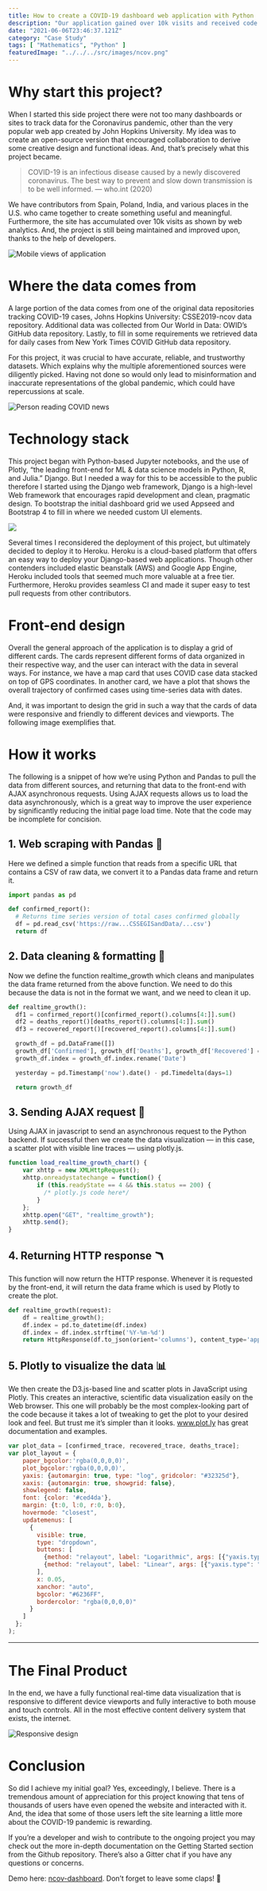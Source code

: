 ```yaml
---
title: How to create a COVID-19 dashboard web application with Python
description: "Our application gained over 10k visits and received code contributions from open-source developers around the world."
date: "2021-06-06T23:46:37.121Z"
category: "Case Study"
tags: [ "Mathematics", "Python" ]
featuredImage: "../../../src/images/ncov.png"
---
```


# Why start this project?


When I started this side project there were not too many dashboards or sites to track data for the Coronavirus pandemic, other than the very popular web app created by John Hopkins University. My idea was to create an open-source version that encouraged collaboration to derive some creative design and functional ideas. And, that’s precisely what this project became.


> COVID-19 is an infectious disease caused by a newly discovered coronavirus. The best way to prevent and slow down transmission is to be well informed.
> —<span>&nbsp;</span>who.int<span>&nbsp;</span>(2020)

We have contributors from Spain, Poland, India, and various places in the U.S. who came together to create something useful and meaningful. Furthermore, the site has accumulated over 10k visits as shown by web analytics. And, the project is still being maintained and improved upon, thanks to the help of developers.

![Mobile views of application](https://miro.medium.com/max/700/0*qhtGaJEKHEruAokI.png)


# Where the data comes from
A large portion of the data comes from one of the original data repositories tracking COVID-19 cases, Johns Hopkins University: CSSE2019-ncov data repository. Additional data was collected from Our World in Data: OWID’s GitHub data repository. Lastly, to fill in some requirements we retrieved data for daily cases from New York Times COVID GitHub data repository.

For this project, it was crucial to have accurate, reliable, and trustworthy datasets. Which explains why the multiple aforementioned sources were diligently picked. Having not done so would only lead to misinformation and inaccurate representations of the global pandemic, which could have repercussions at scale.

![Person reading COVID news](https://miro.medium.com/max/700/0*4DeT3bxzq-akxL9q.jpg)


# Technology stack
This project began with Python-based Jupyter notebooks, and the use of Plotly, “the leading front-end for ML & data science models in Python, R, and Julia.” Django. But I needed a way for this to be accessible to the public therefore I started using the Django web framework, Django is a high-level Web framework that encourages rapid development and clean, pragmatic design. To bootstrap the initial dashboard grid we used Appseed and Bootstrap 4 to fill in where we needed custom UI elements.

![](https://miro.medium.com/max/700/0*Za--6loAv75j4wRG.png)

Several times I reconsidered the deployment of this project, but ultimately decided to deploy it to Heroku. Heroku is a cloud-based platform that offers an easy way to deploy your Django-based web applications. Though other contenders included elastic beanstalk (AWS) and Google App Engine, Heroku included tools that seemed much more valuable at a free tier. Furthermore, Heroku provides seamless CI and made it super easy to test pull requests from other contributors.


# Front-end design
Overall the general approach of the application is to display a grid of different cards. The cards represent different forms of data organized in their respective way, and the user can interact with the data in several ways. For instance, we have a map card that uses COVID case data stacked on top of GPS coordinates. In another card, we have a plot that shows the overall trajectory of confirmed cases using time-series data with dates.

And, it was important to design the grid in such a way that the cards of data were responsive and friendly to different devices and viewports. The following image exemplifies that.

# How it works
The following is a snippet of how we’re using Python and Pandas to pull the data from different sources, and returning that data to the front-end with AJAX asynchronous requests. Using AJAX requests allows us to load the data asynchronously, which is a great way to improve the user experience by significantly reducing the initial page load time. Note that the code may be incomplete for concision.

## 1. Web scraping with Pandas 🐼
Here we defined a simple function that reads from a specific URL that contains a CSV of raw data, we convert it to a Pandas data frame and return it.

```python
import pandas as pd

def confirmed_report():
  # Returns time series version of total cases confirmed globally
  df = pd.read_csv('https://raw...CSSEGISandData/...csv')
  return df
```

## 2. Data cleaning & formatting 🧼
Now we define the function realtime_growth which cleans and manipulates the data frame returned from the above function. We need to do this because the data is not in the format we want, and we need to clean it up.

```py
def realtime_growth():
  df1 = confirmed_report()[confirmed_report().columns[4:]].sum()
  df2 = deaths_report()[deaths_report().columns[4:]].sum()
  df3 = recovered_report()[recovered_report().columns[4:]].sum()

  growth_df = pd.DataFrame([])
  growth_df['Confirmed'], growth_df['Deaths'], growth_df['Recovered'] = df1, df2, df3
  growth_df.index = growth_df.index.rename('Date')

  yesterday = pd.Timestamp('now').date() - pd.Timedelta(days=1)

  return growth_df
```

## 3. Sending AJAX request 📨
Using AJAX in javascript to send an asynchronous request to the Python backend. If successful then we create the data visualization — in this case, a scatter plot with visible line traces — using plotly.js.

```js
function load_realtime_growth_chart() {
    var xhttp = new XMLHttpRequest();
    xhttp.onreadystatechange = function() {
        if (this.readyState == 4 && this.status == 200) {
          /* plotly.js code here*/  
        }
    };
    xhttp.open("GET", "realtime_growth");
    xhttp.send();
}
```
## 4. Returning HTTP response 🪃
This function will now return the HTTP response. Whenever it is requested by the front-end, it will return the data frame which is used by Plotly to create the plot.

```python
def realtime_growth(request):
    df = realtime_growth();
    df.index = pd.to_datetime(df.index)
    df.index = df.index.strftime('%Y-%m-%d')
    return HttpResponse(df.to_json(orient='columns'), content_type='application/json')
```

## 5. Plotly to visualize the data 📊
We then create the D3.js-based line and scatter plots in JavaScript using Plotly. This creates an interactive, scientific data visualization easily on the Web browser. This one will probably be the most complex-looking part of the code because it takes a lot of tweaking to get the plot to your desired look and feel. But trust me it’s simpler than it looks. www.plot.ly has great documentation and examples.

```js
var plot_data = [confirmed_trace, recovered_trace, deaths_trace];
var plot_layout = {
    paper_bgcolor:'rgba(0,0,0,0)',
    plot_bgcolor:'rgba(0,0,0,0)',
    yaxis: {automargin: true, type: "log", gridcolor: "#32325d"},
    xaxis: {automargin: true, showgrid: false},
    showlegend: false,
    font: {color: '#ced4da'},
    margin: {t:0, l:0, r:0, b:0},
    hovermode: "closest",
    updatemenus: [
      {
        visible: true,
        type: "dropdown",
        buttons: [
          {method: "relayout", label: "Logarithmic", args: [{"yaxis.type": "log"}]},
          {method: "relayout", label: "Linear", args: [{"yaxis.type": "linear"}]}
        ],
        x: 0.05,
        xanchor: "auto",
        bgcolor: "#6236FF",
        bordercolor: "rgba(0,0,0,0)"
      }
    ]
  };
);
```
---

# The Final Product
In the end, we have a fully functional real-time data visualization that is responsive to different device viewports and fully interactive to both mouse and touch controls. All in the most effective content delivery system that exists, the internet.

![Responsive design](https://miro.medium.com/max/700/0*cdaile0oH47leQGN.png)


# Conclusion
So did I achieve my initial goal? Yes, exceedingly, I believe. There is a tremendous amount of appreciation for this project knowing that tens of thousands of users have even opened the website and interacted with it. And, the idea that some of those users left the site learning a little more about the COVID-19 pandemic is rewarding.

If you’re a developer and wish to contribute to the ongoing project you may check out the more in-depth documentation on the Getting Started section from the Github repository. There’s also a Gitter chat if you have any questions or concerns.

Demo here: [ncov-dashboard](https://ncov-dashboard.herokuapp.com/). Don’t forget to leave some claps! 💙